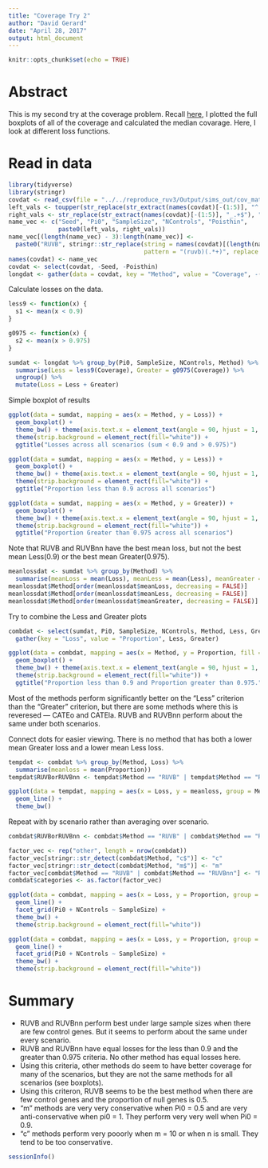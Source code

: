 ```yaml
---
title: "Coverage Try 2"
author: "David Gerard"
date: "April 28, 2017"
output: html_document
---
```


```r
knitr::opts_chunk$set(echo = TRUE)
```

# Abstract

This is my second try at the coverage problem. Recall [here](ruvb_paper_plots_coverage.Rmd), I plotted the full boxplots of all of the coverage and calculated the median covarage. Here, I look at different loss functions.

# Read in data

```r
library(tidyverse)
library(stringr)
covdat <- read_csv(file = "../../reproduce_ruv3/Output/sims_out/cov_mat2.csv")
left_vals <- toupper(str_replace(str_extract(names(covdat)[-(1:5)], "^.+_"), "_", ""))
right_vals <- str_replace(str_extract(names(covdat)[-(1:5)], "_.+$"), "_", "")
name_vec <- c("Seed", "Pi0", "SampleSize", "NControls", "Poisthin",
              paste0(left_vals, right_vals))
name_vec[(length(name_vec) - 3):length(name_vec)] <- 
  paste0("RUVB", stringr::str_replace(string = names(covdat)[(length(name_vec) - 3):length(name_vec)],
                                      pattern = "(ruvb)(.*+)", replace = "\\2"))
names(covdat) <- name_vec
covdat <- select(covdat, -Seed, -Poisthin)
longdat <- gather(data = covdat, key = "Method", value = "Coverage", -(1:3))
```

Calculate losses on the data.

```r
less9 <- function(x) {
  s1 <- mean(x < 0.9)
}

g0975 <- function(x) {
  s2 <- mean(x > 0.975)
}

sumdat <- longdat %>% group_by(Pi0, SampleSize, NControls, Method) %>%
  summarise(Less = less9(Coverage), Greater = g0975(Coverage)) %>%
  ungroup() %>%
  mutate(Loss = Less + Greater)
```

Simple boxplot of results

```r
ggplot(data = sumdat, mapping = aes(x = Method, y = Loss)) +
  geom_boxplot() +
  theme_bw() + theme(axis.text.x = element_text(angle = 90, hjust = 1, vjust = 0.5)) +
  theme(strip.background = element_rect(fill="white")) +
  ggtitle("Losses across all scenarios (sum < 0.9 and > 0.975)")

ggplot(data = sumdat, mapping = aes(x = Method, y = Less)) +
  geom_boxplot() +
  theme_bw() + theme(axis.text.x = element_text(angle = 90, hjust = 1, vjust = 0.5)) +
  theme(strip.background = element_rect(fill="white")) +
  ggtitle("Proportion less than 0.9 across all scenarios")

ggplot(data = sumdat, mapping = aes(x = Method, y = Greater)) +
  geom_boxplot() +
  theme_bw() + theme(axis.text.x = element_text(angle = 90, hjust = 1, vjust = 0.5)) +
  theme(strip.background = element_rect(fill="white")) +
  ggtitle("Proportion Greater than 0.975 across all scenarios")
```

Note that RUVB and RUVBnn have the best mean loss, but not the best mean Less(0.9) or the best mean Greater(0.975).
```r
meanlossdat <- sumdat %>% group_by(Method) %>%
  summarise(meanLoss = mean(Loss), meanLess = mean(Less), meanGreater = mean(Greater))
meanlossdat$Method[order(meanlossdat$meanLoss, decreasing = FALSE)]
meanlossdat$Method[order(meanlossdat$meanLess, decreasing = FALSE)]
meanlossdat$Method[order(meanlossdat$meanGreater, decreasing = FALSE)]
```

Try to combine the Less and Greater plots
```r
combdat <- select(sumdat, Pi0, SampleSize, NControls, Method, Less, Greater) %>%
  gather(key = "Loss", value = "Proportion", Less, Greater)

ggplot(data = combdat, mapping = aes(x = Method, y = Proportion, fill = Loss)) +
  geom_boxplot() + 
  theme_bw() + theme(axis.text.x = element_text(angle = 90, hjust = 1, vjust = 0.5)) +
  theme(strip.background = element_rect(fill="white")) +
  ggtitle("Proportion less than 0.9 and Proportion greater than 0.975.")
```

Most of the methods perform significantly better on the "Less" criterion than the "Greater" criterion, but there are some methods where this is reveresed --- CATEo and CATEla. RUVB and RUVBnn perform about the same under both scenarios.

Connect dots for easier viewing. There is no method that has both a lower mean Greater loss and a lower mean Less loss.
```r
tempdat <- combdat %>% group_by(Method, Loss) %>%
  summarise(meanloss = mean(Proportion))
tempdat$RUVBorRUVBnn <- tempdat$Method == "RUVB" | tempdat$Method == "RUVBnn"

ggplot(data = tempdat, mapping = aes(x = Loss, y = meanloss, group = Method, color = RUVBorRUVBnn)) +
  geom_line() +
  theme_bw()
```

Repeat with by scenario rather than averaging over scenario.
```r
combdat$RUVBorRUVBnn <- combdat$Method == "RUVB" | combdat$Method == "RUVBnn"

factor_vec <- rep("other", length = nrow(combdat))
factor_vec[stringr::str_detect(combdat$Method, "c$")] <- "c"
factor_vec[stringr::str_detect(combdat$Method, "m$")] <- "m"
factor_vec[combdat$Method == "RUVB" | combdat$Method == "RUVBnn"] <- "RUVB"
combdat$categories <- as.factor(factor_vec)

ggplot(data = combdat, mapping = aes(x = Loss, y = Proportion, group = Method, color = RUVBorRUVBnn)) +
  geom_line() +
  facet_grid(Pi0 + NControls ~ SampleSize) +
  theme_bw() +
  theme(strip.background = element_rect(fill="white")) 

ggplot(data = combdat, mapping = aes(x = Loss, y = Proportion, group = Method, color = factor_vec)) +
  geom_line() +
  facet_grid(Pi0 + NControls ~ SampleSize) +
  theme_bw() +
  theme(strip.background = element_rect(fill="white")) 
```


# Summary

* RUVB and RUVBnn perform best under large sample sizes when there are few control genes. But it seems to perform about the same under every scenario. 
* RUVB and RUVBnn have equal losses for the less than 0.9 and the greater than 0.975 criteria. No other method has equal losses here.
* Using this criteria, other methods do seem to have better coverage for many of the scenarios, but they are not the same methods for all scenarios (see boxplots).
* Using this criteron, RUVB seems to be the best method when there are few control genes and the proportion of null genes is 0.5.
* "m" methods are very very conservative when Pi0 = 0.5 and are very anti-conservative when pi0 =  1. They perform very very well when Pi0 = 0.9.
* "c" methods perform very pooorly when m = 10 or when n is small. They tend to be too conservative.

```r
sessionInfo()
```

